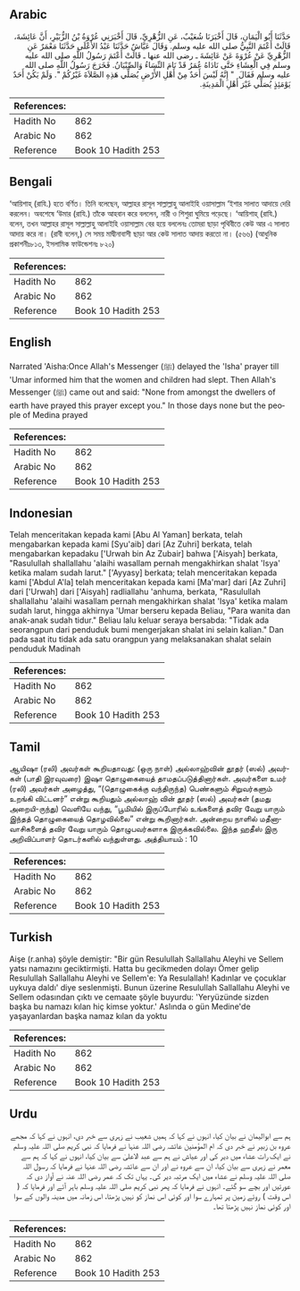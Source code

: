 ## Arabic


<div dir="rtl" lang="ar" style={{fontSize:'larger',backgroundColor:'#f8f9fa',padding:20}}>
حَدَّثَنَا أَبُو الْيَمَانِ، قَالَ أَخْبَرَنَا شُعَيْبٌ، عَنِ الزُّهْرِيِّ، قَالَ أَخْبَرَنِي عُرْوَةُ بْنُ الزُّبَيْرِ، أَنَّ عَائِشَةَ، قَالَتْ أَعْتَمَ النَّبِيُّ صلى الله عليه وسلم‏.‏ وَقَالَ عَيَّاشٌ حَدَّثَنَا عَبْدُ الأَعْلَى حَدَّثَنَا مَعْمَرٌ عَنِ الزُّهْرِيِّ عَنْ عُرْوَةَ عَنْ عَائِشَةَ ـ رضى الله عنها ـ قَالَتْ أَعْتَمَ رَسُولُ اللَّهِ صلى الله عليه وسلم فِي الْعِشَاءِ حَتَّى نَادَاهُ عُمَرُ قَدْ نَامَ النِّسَاءُ وَالصِّبْيَانُ‏.‏ فَخَرَجَ رَسُولُ اللَّهِ صلى الله عليه وسلم فَقَالَ ‏ "‏ إِنَّهُ لَيْسَ أَحَدٌ مِنْ أَهْلِ الأَرْضِ يُصَلِّي هَذِهِ الصَّلاَةَ غَيْرُكُمْ ‏"‏‏.‏ وَلَمْ يَكُنْ أَحَدٌ يَوْمَئِذٍ يُصَلِّي غَيْرَ أَهْلِ الْمَدِينَةِ‏.‏
</div>
<div style={{backgroundColor:'#f8f9fa',padding:20, marginBottom: 10}}><table> <thead> <tr> <th>References:</th> <th></th> </tr> </thead> <tbody><tr><td>Hadith No</td><td>862</td></tr><tr><td>Arabic No</td><td>862</td></tr><tr><td>Reference</td><td>Book 10 Hadith 253</td></tr></tbody></table></div>

## Bengali


<div dir="ltr" lang="bn" style={{fontSize:'larger',backgroundColor:'#f8f9fa',padding:20}}>
‘আয়িশাহ্ (রাযি.) হতে বর্ণিত। তিনি বলেছেন, আল্লাহর রাসূল সাল্লাল্লাহু আলাইহি ওয়াসাল্লাম ‘ইশার সালাত আদায়ে দেরি করলেন। অবশেষে ‘উমার (রাযি.) তাঁকে আহবান করে বললেন, নারী ও শিশুরা ঘুমিয়ে পড়েছে। ‘আয়িশাহ্ (রাযি.) বলেন, তখন আল্লাহর রাসূল সাল্লাল্লাহু আলাইহি ওয়াসাল্লাম বের হয়ে বললেনঃ তোমরা ছাড়া পৃথিবীতে কেউ আর এ সালাত আদায় করে না। (রাবী বলেন,) সে সময় মাদ্বীনাবাসী ছাড়া আর কেউ সালাত আদায় করতো না। (৫৬৬) (আধুনিক প্রকাশনীঃ৮১৩, ইসলামিক ফাউন্ডেশনঃ ৮২০)
</div>
<div style={{backgroundColor:'#f8f9fa',padding:20, marginBottom: 10}}><table> <thead> <tr> <th>References:</th> <th></th> </tr> </thead> <tbody><tr><td>Hadith No</td><td>862</td></tr><tr><td>Arabic No</td><td>862</td></tr><tr><td>Reference</td><td>Book 10 Hadith 253</td></tr></tbody></table></div>

## English


<div dir="ltr" lang="en" style={{fontSize:'larger',backgroundColor:'#f8f9fa',padding:20}}>
Narrated 'Aisha:Once Allah's Messenger (ﷺ) delayed the 'Isha' prayer till 'Umar informed him that the women and children had slept. Then Allah's Messenger (ﷺ) came out and said: "None from amongst the dwellers of earth have prayed this prayer except you." In those days none but the people of Medina prayed
</div>
<div style={{backgroundColor:'#f8f9fa',padding:20, marginBottom: 10}}><table> <thead> <tr> <th>References:</th> <th></th> </tr> </thead> <tbody><tr><td>Hadith No</td><td>862</td></tr><tr><td>Arabic No</td><td>862</td></tr><tr><td>Reference</td><td>Book 10 Hadith 253</td></tr></tbody></table></div>

## Indonesian


<div dir="ltr" lang="id" style={{fontSize:'larger',backgroundColor:'#f8f9fa',padding:20}}>
Telah menceritakan kepada kami [Abu Al Yaman] berkata, telah mengabarkan kepada kami [Syu'aib] dari [Az Zuhri] berkata, telah mengabarkan kepadaku ['Urwah bin Az Zubair] bahwa ['Aisyah] berkata, "Rasulullah shallallahu 'alaihi wasallam pernah mengakhirkan shalat 'Isya' ketika malam sudah larut." ['Ayyasy] berkata; telah menceritakan kepada kami ['Abdul A'la] telah menceritakan kepada kami [Ma'mar] dari [Az Zuhri] dari ['Urwah] dari ['Aisyah] radliallahu 'anhuma, berkata, "Rasulullah shallallahu 'alaihi wasallam pernah mengakhirkan shalat 'Isya' ketika malam sudah larut, hingga akhirnya 'Umar berseru kepada Beliau, "Para wanita dan anak-anak sudah tidur." Beliau lalu keluar seraya bersabda: "Tidak ada seorangpun dari penduduk bumi mengerjakan shalat ini selain kalian." Dan pada saat itu tidak ada satu orangpun yang melaksanakan shalat selain penduduk Madinah
</div>
<div style={{backgroundColor:'#f8f9fa',padding:20, marginBottom: 10}}><table> <thead> <tr> <th>References:</th> <th></th> </tr> </thead> <tbody><tr><td>Hadith No</td><td>862</td></tr><tr><td>Arabic No</td><td>862</td></tr><tr><td>Reference</td><td>Book 10 Hadith 253</td></tr></tbody></table></div>

## Tamil


<div dir="ltr" lang="ta" style={{fontSize:'larger',backgroundColor:'#f8f9fa',padding:20}}>
ஆயிஷா (ரலி) அவர்கள் கூறியதாவது: (ஒரு நாள்) அல்லாஹ்வின் தூதர் (ஸல்) அவர்கள் (பாதி இரவுவரை) இஷா தொழுகையைத் தாமதப்படுத்தினார்கள். அவர்களை உமர் (ரலி) அவர்கள் அழைத்து, “(தொழுகைக்கு வந்திருந்த) பெண்களும் சிறுவர்களும் உறங்கி விட்டனர்” என்று கூறியதும் அல்லாஹ் வின் தூதர் (ஸல்) அவர்கள் (தமது அறையி-ருந்து) வெளியே வந்து, “பூமியில் இருப்போரில் உங்களைத் தவிர வேறு யாரும் இந்தத் தொழுகையைத் தொழவில்லை” என்று கூறினார்கள். அன்றைய நாளில் மதீனாவாசிகளைத் தவிர வேறு யாரும் தொழுபவர்களாக இருக்கவில்லை. இந்த ஹதீஸ் இரு அறிவிப்பாளர் தொடர்களில் வந்துள்ளது. அத்தியாயம் : 10
</div>
<div style={{backgroundColor:'#f8f9fa',padding:20, marginBottom: 10}}><table> <thead> <tr> <th>References:</th> <th></th> </tr> </thead> <tbody><tr><td>Hadith No</td><td>862</td></tr><tr><td>Arabic No</td><td>862</td></tr><tr><td>Reference</td><td>Book 10 Hadith 253</td></tr></tbody></table></div>

## Turkish


<div dir="ltr" lang="tr" style={{fontSize:'larger',backgroundColor:'#f8f9fa',padding:20}}>
Aişe (r.anha) şöyle demiştir: "Bir gün Resulullah Sallallahu Aleyhi ve Sellem yatsı namazını geciktirmişti. Hatta bu gecikmeden dolayı Ömer gelip Resulullah Sallallahu Aleyhi ve Sellem'e: Ya Resulallah! Kadınlar ve çocuklar uykuya daldı' diye seslenmişti. Bunun üzerine Resulullah Sallallahu Aleyhi ve Sellem odasından çıktı ve cemaate şöyle buyurdu: 'Yeryüzünde sizden başka bu namazı kılan hiç kimse yoktur.' Aslında o gün Medine'de yaşayanlardan başka namaz kılan da yoktu
</div>
<div style={{backgroundColor:'#f8f9fa',padding:20, marginBottom: 10}}><table> <thead> <tr> <th>References:</th> <th></th> </tr> </thead> <tbody><tr><td>Hadith No</td><td>862</td></tr><tr><td>Arabic No</td><td>862</td></tr><tr><td>Reference</td><td>Book 10 Hadith 253</td></tr></tbody></table></div>

## Urdu


<div dir="rtl" lang="ur" style={{fontSize:'larger',backgroundColor:'#f8f9fa',padding:20}}>
ہم سے ابوالیمان نے بیان کیا، انہوں نے کہا کہ ہمیں شعیب نے زہری سے خبر دی، انہوں نے کہا کہ مجھے عروہ بن زبیر نے خبر دی کہ ام المؤمنین عائشہ رضی اللہ عنہا نے فرمایا کہ نبی کریم صلی اللہ علیہ وسلم نے ایک رات عشاء میں دیر کی اور عیاش نے ہم سے عبد الاعلیٰ سے بیان کیا، انہوں نے کہا کہ ہم سے معمر نے زہری سے بیان کیا، ان سے عروہ نے اور ان سے عائشہ رضی اللہ عنہا نے فرمایا کہ رسول اللہ صلی اللہ علیہ وسلم نے عشاء میں ایک مرتبہ دیر کی۔ یہاں تک کہ عمر رضی اللہ عنہ نے آواز دی کہ عورتیں اور بچے سو گئے۔ انہوں نے فرمایا کہ پھر نبی کریم صلی اللہ علیہ وسلم باہر آئے اور فرمایا کہ ( اس وقت ) روئے زمین پر تمہارے سوا اور کوئی اس نماز کو نہیں پڑھتا، اس زمانہ میں مدینہ والوں کے سوا اور کوئی نماز نہیں پڑھتا تھا۔
</div>
<div style={{backgroundColor:'#f8f9fa',padding:20, marginBottom: 10}}><table> <thead> <tr> <th>References:</th> <th></th> </tr> </thead> <tbody><tr><td>Hadith No</td><td>862</td></tr><tr><td>Arabic No</td><td>862</td></tr><tr><td>Reference</td><td>Book 10 Hadith 253</td></tr></tbody></table></div>